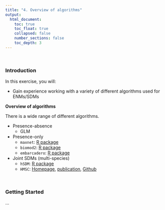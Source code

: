 ```yaml
---
title: "4. Overview of algorithms"
output:
  html_document:
    toc: true
    toc_float: true
    collapsed: false
    number_sections: false
    toc_depth: 3
---
```


$~$

### Introduction

In this exercise, you will:

- Gain experience working with a variety of different algorithms used for ENMs/SDMs

**Overview of algorithms**

There is a wide range of different algorithms.

- Presence-absence
  - GLM

- Presence-only
  - `maxnet`: [R package](https://cran.r-project.org/web/packages/maxnet/maxnet.pdf)
  - `biomod2`: [R package](https://github.com/biomodhub/biomod2)
  - `embarcadero`: [R package](https://github.com/cjcarlson/embarcadero)

- Joint SDMs (multi-species)
    - `hSDM`: [R package](https://ecology.ghislainv.fr/hSDM/)
    - `HMSC`: [Homepage](https://www2.helsinki.fi/en/researchgroups/statistical-ecology/hmsc), [publication](https://besjournals.onlinelibrary.wiley.com/doi/full/10.1111/2041-210X.13345), [Github](https://github.com/hmsc-r/HMSC)

$~$

### Getting Started
...